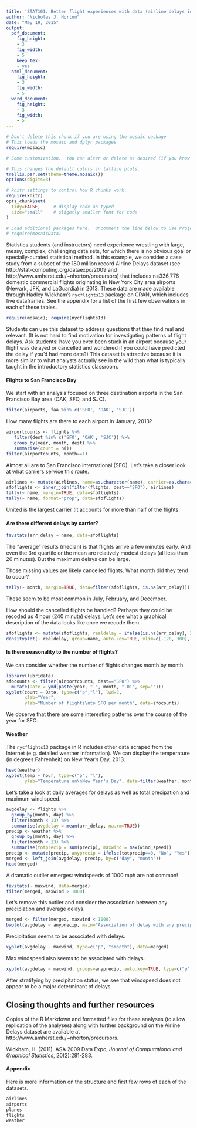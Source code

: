 ```yaml
---
title: 'STAT101: Better flight experiences with data (airline delays in New York City)'
author: "Nicholas J. Horton"
date: "May 19, 2015"
output:
  pdf_document:
    fig_height:
    - 3
    fig_width:
    - 5
    keep_tex:
    - yes
  html_document:
    fig_height:
    - 3
    fig_width:
    - 5
  word_document:
    fig_height:
    - 3
    fig_width:
    - 5
---
```



```r
# Don't delete this chunk if you are using the mosaic package
# This loads the mosaic and dplyr packages
require(mosaic)
```

```r
# Some customization.  You can alter or delete as desired (if you know what you are doing).

# This changes the default colors in lattice plots.
trellis.par.set(theme=theme.mosaic())  
options(digits=3)

# knitr settings to control how R chunks work.
require(knitr)
opts_chunk$set(
  tidy=FALSE,     # display code as typed
  size="small"    # slightly smaller font for code
)
```

```r
# Load additional packages here.  Uncomment the line below to use Project MOSAIC data sets.
# require(mosaicData)   
```


Statistics students (and instructors) need experience wrestling with large, messy, complex, challenging data sets, for which there is no obvious goal or specially-curated statistical method. In this example, we consider a case study from a subset of the 180 million record Airline Delays dataset (see http://stat-computing.org/dataexpo/2009 and http://www.amherst.edu/~nhorton/precursors) that includes n=336,776 domestic commercial flights originating in New York City area airports (Newark, JFK, and LaGuardia) in 2013.  These data are made available through Hadley Wickham's `nycflights13` package on CRAN, which includes five dataframes.  See the appendix for a list of the first few observations in each of these tables.

```r
require(mosaic); require(nycflights13)
```


Students can use this dataset to address questions that they find real and relevant. (It is not hard to find motivation for investigating patterns of flight delays. Ask students: have you ever been stuck in an airport because your flight was delayed or cancelled and wondered if you could have predicted the delay if you'd had more data?)  This dataset is attractive because it is more similar to what analysts actually see in the wild than what is typically taught in the introductory statistics classroom.  


#### Flights to San Francisco Bay

We start with an analysis focused on three destination airports in the San Francisco Bay area (OAK, SFO, and SJC).  

```r
filter(airports, faa %in% c('SFO', 'OAK', 'SJC'))   
```

How many flights are there to each airport in January, 2013?

```r
airportcounts <- flights %>% 
   filter(dest %in% c('SFO', 'OAK', 'SJC')) %>%
   group_by(year, month, dest) %>%
   summarise(count = n()) 
filter(airportcounts, month==1)
```

Almost all are to San Francisco international (SFO).  Let's take a closer look at what carriers service this route.

```r
airlines <- mutate(airlines, name=as.character(name), carrier=as.character(carrier))
sfoflights <- inner_join(filter(flights, dest=="SFO"), airlines)
tally(~ name, margin=TRUE, data=sfoflights)
tally(~ name, format="prop", data=sfoflights)

```

United is the largest carrier (it accounts for more than half of the flights.

#### Are there different delays by carrier?

```r
favstats(arr_delay ~ name, data=sfoflights)
```

The "average" results (median) is that flights arrive a few minutes early.  And even the 3rd quartile or the mean are relatively modest delays (all less than 20 minutes).  But the maximum delays can be large.

Those missing values are likely cancelled flights.  What month did they tend to occur?

```r
tally(~ month, margin=TRUE, data=filter(sfoflights, is.na(arr_delay)))
```

These seem to be most common in July, February, and December.

How should the cancelled flights be handled?  Perhaps they could be recoded as 4 hour (240 minute) delays.  Let's see what a graphical description of the data looks like once we recode them.

```r
sfoflights <- mutate(sfoflights, realdelay = ifelse(is.na(arr_delay), 240, arr_delay))
densityplot(~ realdelay, group=name, auto.key=TRUE, xlim=c(-120, 300), data=sfoflights)
```

#### Is there seasonality to the number of flights?

We can consider whether the number of flights changes month by month.

```r
library(lubridate)
sfocounts <- filter(airportcounts, dest=="SFO") %>%
  mutate(Date = ymd(paste(year, "-", month, "-01", sep="")))
xyplot(count ~ Date, type=c("p","l"), lwd=2, 
       xlab="Year",
       ylab="Number of flights\nto SFO per month", data=sfocounts)
```

We observe that there are some interesting patterns over the course of the year for SFO. 



#### Weather

The `nycflights13` package in R includes other data scraped from the Internet (e.g. detailed weather information).  We can display the temperature (in degrees Fahrenheit) on New Year's Day, 2013.

```r
head(weather)
xyplot(temp ~ hour, type=c("p", "l"), 
       ylab="Temperature on\nNew Year's Day", data=filter(weather, month==1 & day==1))
```

Let's take a look at daily averages for delays as well as total precipation and maximum wind speed.

```r
avgdelay <- flights %>%
  group_by(month, day) %>%
  filter(month < 13) %>%
  summarise(avgdelay = mean(arr_delay, na.rm=TRUE)) 
precip <- weather %>%
  group_by(month, day) %>%
  filter(month < 13) %>%
  summarise(totprecip = sum(precip), maxwind = max(wind_speed))
precip <- mutate(precip, anyprecip = ifelse(totprecip==0, "No", "Yes"))
merged <- left_join(avgdelay, precip, by=c("day", "month"))
head(merged)
```

A dramatic outlier emerges: windspeeds of 1000 mph are not common!
```r
favstats(~ maxwind, data=merged)
filter(merged, maxwind > 1000)
```

Let's remove this outlier and consider the association between any precipiation and average delays.

```r
merged <- filter(merged, maxwind < 1000)
bwplot(avgdelay ~ anyprecip, main="Association of delay with any precipitation", data=merged)
```

Precipitation seems to be associated with delays.

```r
xyplot(avgdelay ~ maxwind, type=c("p", "smooth"), data=merged)
```

Max windspeed also seems to be associated with delays.

```r
xyplot(avgdelay ~ maxwind, groups=anyprecip, auto.key=TRUE, type=c("p", "smooth"), data=merged)
```

After stratifying by precipitation status, we see that windspeed does not appear to be a major determinant of delays.

## Closing thoughts and further resources

Copies of the R Markdown and formatted files for these analyses (to allow replication of the analyses) along with further background on the Airline Delays dataset are available at http://www.amherst.edu/~nhorton/precursors.   

Wickham, H. (2011).  ASA 2009 Data Expo, *Journal of Computational and Graphical Statistics*, 20(2):281-283.

#### Appendix

Here is more information on the structure and first few rows of each of the datasets.

```r
airlines
airports
planes
flights
weather
```
